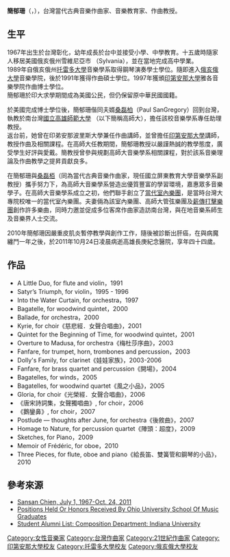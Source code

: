 {{Infobox entertainer
| 姓名 = 簡郁珊
| 英文名 = Sansan Chien    
| 圖片 = File:Photo of Sansan Chien taken by Wen-Chung Chiang.jpg
| 類型 = 音樂家         
| 国籍 = {{ROC}}
| 出生日期 = {{birth date|1967|7|1}}
| 出生地點 = {{ROC|臺灣省}}[[彰化縣|彰化縣]]
| 逝世日期 = {{death date and age|2011|10|24|1967|7|1}}
| 逝世地點 = {{TWN}}[[高雄市|高雄市]][[鳥松區|鳥松區]][[長庚紀念醫院|長庚紀念醫院]]
| 死因 = [[肝癌|肝癌]]
| 音樂類型 = [[現代音樂|現代音樂]]
| 演奏樂器 = 器樂獨奏曲、室內樂曲
| 代表作品 = Dolly's Family
}}
'''簡郁珊'''（{{lang-en|Sansan Chien}}，{{bd|1967年|7月1日|2011年|10月24日|Sansan Chien}}），台灣當代古典音樂作曲家、音樂教育家、作曲教授。

==生平==
1967年出生於台灣彰化，幼年成長於台中並接受小學、中學教育。十五歲時隨家人移居美國俄亥俄州雪維尼亞市 （Sylvania），並在當地完成高中學業。<br>1989年自俄亥俄州[[托雷多大學|托雷多大學]]音樂學系取得鋼琴演奏學士學位。隨即進入[[俄亥俄大學|俄亥俄大學]]音樂學院，後於1991年獲得作曲碩士學位。1997年獲頒[[印第安那大學|印第安那大學]]雅各音樂學院作曲博士學位。<br>簡郁珊於印大求學期間成為美國公民，但仍保留原中華民國國籍。

於美國完成博士學位後，簡郁珊偕同夫婿[[桑磊柏|桑磊柏]]（Paul SanGregory）回到台灣，執教於南台灣[[國立高雄師範大學|國立高雄師範大學]] （以下簡稱高師大），擔任該校音樂學系專任助理教授。<br>返台前，她曾在印弟安那波里斯大學兼任作曲講師，並曾擔任[[印第安那大學|印第安那大學]]講師，教授作曲及相關課程。在高師大任教期間，簡郁珊教授以嚴謹熱誠的教學態度，廣受學生好評與愛戴。簡教授曾參與規劃高師大音樂學系相關課程，對於該系音樂理論及作曲教學之提昇貢獻良多。

在簡郁珊與[[桑磊栢|桑磊栢]]（同為當代古典音樂作曲家，現任國立屏東教育大學音樂學系副教授）攜手努力下，為高師大音樂學系營造出優質豐富的學習環境，嘉惠眾多音樂學子。在高師大音樂學系成立之初，他們聯手創立了[[當代室內樂團|當代室內樂團]]，是當時台灣大專院校唯一的當代室內樂團。夫妻倆為該室內樂團、高師大管弦樂團及[[薪傳打擊樂團|薪傳打擊樂團]]創作許多樂曲，同時力邀並促成多位客席作曲家造訪南台灣，與在地音樂系師生及音樂界人士交流。

2010年簡郁珊因嚴重皮肌炎暫停教學與創作工作，隨後被診斷出肝癌，在與病魔纏鬥一年之後，於2011年10月24日凌晨病逝高雄長庚紀念醫院，享年四十四歲。

==作品==
*A Little Duo, for flute and violin，1991
*Satyr’s Triumph, for violin，1995 - 1996
*Into the Water Curtain, for orchestra，1997
*Bagatelle, for woodwind quintet，2000
*Ballade, for orchestra，2000
*Kyrie, for choir《慈悲經．女聲合唱曲》，2001
*Quintet for the Beginning of Time, for woodwind quintet，2001
*Overture to Madusa, for orchestra《梅杜莎序曲》，2003
*Fanfare, for trumpet, horn, trombones and percussion，2003
*Dolly's Family, for clarinet《娃娃家族》，2003-2006
*Fanfare, for brass quartet and percussion《開場》，2004
*Bagatelles, for winds，2005
*Bagatelles, for woodwind quartet《風之小品》，2005
*Gloria, for choir《光榮經．女聲合唱曲》，2006
*《唐宋詩詞集，女聲獨唱曲》, for choir，2006
*《鵝鑾鼻》, for choir，2007
*Postlude — thoughts after June, for orchestra《後敘曲》，2007
*Homage to Nature, for percussion quartet《陣頭：超度》，2009
*Sketches, for Piano，2009 
*Memoir of Frédéric, for oboe，2010
*Three Pieces, for flute, oboe and piano《給長笛、雙簧管和鋼琴的小品》，2010

==參考來源==
*[https://web.archive.org/web/20120102014255/http://www.sanduskyregister.com/kaohsiung/obituary/2011/oct/28/sansan-chien-july-1-1967-oct-24-2011 Sansan Chien, July 1, 1967-Oct. 24, 2011]
*[http://www.finearts.ohio.edu/music/pages/alumni/honorsandpositionsalumni.htm Positions Held Or Honors Received By Ohio University School Of Music Graduates]
*[http://music.indiana.edu/departments/academic/composition/alumni.shtml Student Alumni List: Composition Department: Indiana University]

{{DEFAULTSORT:Chien}}
[[Category:女性音樂家|Category:女性音樂家]]
[[Category:台灣作曲家|Category:台灣作曲家]]
[[Category:21世紀作曲家|Category:21世紀作曲家]]
[[Category:印第安那大學校友|Category:印第安那大學校友]]
[[Category:托雷多大學校友|Category:托雷多大學校友]]
[[Category:俄亥俄大學校友|Category:俄亥俄大學校友]]